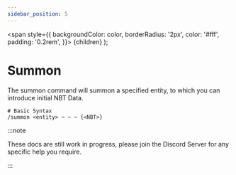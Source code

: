```yaml
---
sidebar_position: 5
---
```

  <span
    style={{
      backgroundColor: color,
      borderRadius: '2px',
      color: '#fff',
      padding: '0.2rem',
    }}>
    {children}
  </span>
);

# Summon

The summon command will summon a specified entity, to which you can introduce initial NBT Data.

```mcfunction
# Basic Syntax
/summon <entity> ~ ~ ~ {<NBT>}
```

:::note

These docs are still work in progress, please join the <Link to="https://discord.datapackhub.net/">Discord Server</Link> for any specific help you require.

:::